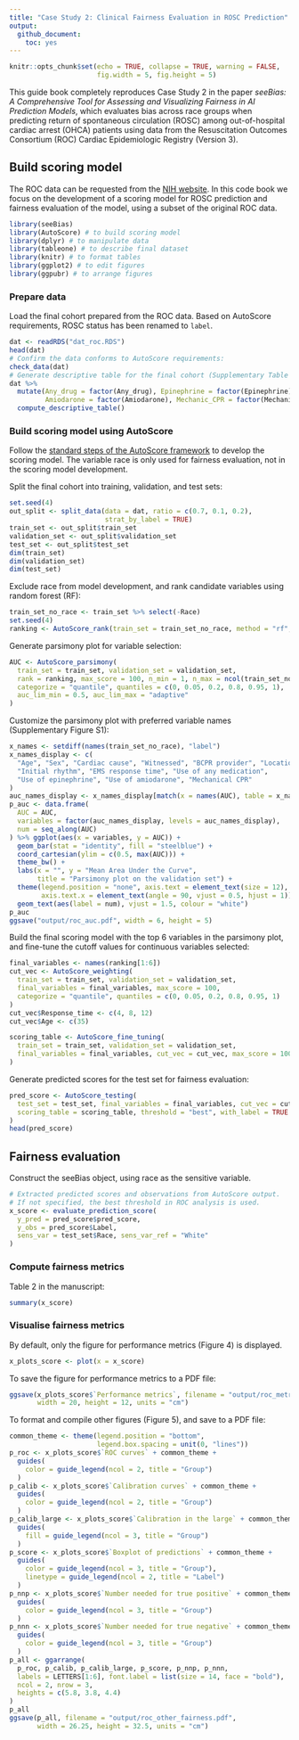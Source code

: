 ```yaml
---
title: "Case Study 2: Clinical Fairness Evaluation in ROSC Prediction"
output: 
  github_document:
    toc: yes
---
```


```r
knitr::opts_chunk$set(echo = TRUE, collapse = TRUE, warning = FALSE, 
                      fig.width = 5, fig.height = 5)
```

This guide book completely reproduces Case Study 2 in the paper *seeBias: A
Comprehensive Tool for Assessing and Visualizing Fairness in AI Prediction
Models*, which evaluates bias across race groups when predicting return of
spontaneous circulation (ROSC) among out-of-hospital cardiac arrest (OHCA)
patients using data from the Resuscitation Outcomes Consortium (ROC) Cardiac
Epidemiologic Registry (Version 3).

## Build scoring model

The ROC data can be requested from the [NIH website](https://biolincc.nhlbi.nih.gov/studies/roc_cardiac_epistry_3/#:~:text=The%20ROC%20Cardiac%20Epistry%20version,and%20which%20data%20were%20collected). 
In this code book we focus on the development of a scoring model for ROSC
prediction and fairness evaluation of the model, using a subset of the original
ROC data.

```r
library(seeBias)
library(AutoScore) # to build scoring model
library(dplyr) # to manipulate data
library(tableone) # to describe final dataset
library(knitr) # to format tables
library(ggplot2) # to edit figures
library(ggpubr) # to arrange figures
```

### Prepare data

Load the final cohort prepared from the ROC data. Based on AutoScore
requirements, ROSC status has been renamed to `label`.

```r
dat <- readRDS("dat_roc.RDS")
head(dat)
# Confirm the data conforms to AutoScore requirements:
check_data(dat)
# Generate descriptive table for the final cohort (Supplementary Table S2):
dat %>%
  mutate(Any_drug = factor(Any_drug), Epinephrine = factor(Epinephrine), 
         Amiodarone = factor(Amiodarone), Mechanic_CPR = factor(Mechanic_CPR)) %>%
  compute_descriptive_table()
```

### Build scoring model using AutoScore

Follow the [standard steps of the AutoScore framework](https://nliulab.github.io/AutoScore/) 
to develop the scoring model. The variable race is only used for fairness
evaluation, not in the scoring model development.

Split the final cohort into training, validation, and test sets:

```r
set.seed(4)
out_split <- split_data(data = dat, ratio = c(0.7, 0.1, 0.2), 
                        strat_by_label = TRUE)
train_set <- out_split$train_set
validation_set <- out_split$validation_set
test_set <- out_split$test_set
dim(train_set)
dim(validation_set)
dim(test_set)
```

Exclude race from model development, and rank candidate variables using random
forest (RF):

```r
train_set_no_race <- train_set %>% select(-Race)
set.seed(4)
ranking <- AutoScore_rank(train_set = train_set_no_race, method = "rf", ntree = 100)
```

Generate parsimony plot for variable selection:

```r
AUC <- AutoScore_parsimony(
  train_set = train_set, validation_set = validation_set,
  rank = ranking, max_score = 100, n_min = 1, n_max = ncol(train_set_no_race) - 1,
  categorize = "quantile", quantiles = c(0, 0.05, 0.2, 0.8, 0.95, 1),
  auc_lim_min = 0.5, auc_lim_max = "adaptive"
)
```

Customize the parsimony plot with preferred variable names (Supplementary Figure S1):

```r
x_names <- setdiff(names(train_set_no_race), "label")
x_names_display <- c(
  "Age", "Sex", "Cardiac cause", "Witnessed", "BCPR provider", "Location", 
  "Initial rhythm", "EMS response time", "Use of any medication", 
  "Use of epinephrine", "Use of amiodarone", "Mechanical CPR"
)
auc_names_display <- x_names_display[match(x = names(AUC), table = x_names)]
p_auc <- data.frame(
  AUC = AUC, 
  variables = factor(auc_names_display, levels = auc_names_display), 
  num = seq_along(AUC)
) %>% ggplot(aes(x = variables, y = AUC)) + 
  geom_bar(stat = "identity", fill = "steelblue") + 
  coord_cartesian(ylim = c(0.5, max(AUC))) + 
  theme_bw() + 
  labs(x = "", y = "Mean Area Under the Curve", 
       title = "Parsimony plot on the validation set") + 
  theme(legend.position = "none", axis.text = element_text(size = 12), 
        axis.text.x = element_text(angle = 90, vjust = 0.5, hjust = 1)) + 
  geom_text(aes(label = num), vjust = 1.5, colour = "white")
p_auc
ggsave("output/roc_auc.pdf", width = 6, height = 5)
```

Build the final scoring model with the top 6 variables in the parsimony plot,
and fine-tune the cutoff values for continuous variables selected:

```r
final_variables <- names(ranking[1:6])
cut_vec <- AutoScore_weighting( 
  train_set = train_set, validation_set = validation_set,
  final_variables = final_variables, max_score = 100,
  categorize = "quantile", quantiles = c(0, 0.05, 0.2, 0.8, 0.95, 1)
)
cut_vec$Response_time <- c(4, 8, 12)
cut_vec$Age <- c(35)

scoring_table <- AutoScore_fine_tuning(
  train_set = train_set, validation_set = validation_set, 
  final_variables = final_variables, cut_vec = cut_vec, max_score = 100
)
```

Generate predicted scores for the test set for fairness evaluation:

```r
pred_score <- AutoScore_testing(
  test_set = test_set, final_variables = final_variables, cut_vec = cut_vec,
  scoring_table = scoring_table, threshold = "best", with_label = TRUE
)
head(pred_score)
```

## Fairness evaluation

Construct the seeBias object, using race as the sensitive variable.

```r
# Extracted predicted scores and observations from AutoScore output.
# If not specified, the best threshold in ROC analysis is used.
x_score <- evaluate_prediction_score(
  y_pred = pred_score$pred_score, 
  y_obs = pred_score$Label,
  sens_var = test_set$Race, sens_var_ref = "White"
)
```

### Compute fairness metrics

Table 2 in the manuscript:

```r
summary(x_score)
```

### Visualise fairness metrics

By default, only the figure for performance metrics (Figure 4) is displayed.

```r
x_plots_score <- plot(x = x_score)
```

To save the figure for performance metrics to a PDF file:

```r
ggsave(x_plots_score$`Performance metrics`, filename = "output/roc_metrics.pdf", 
       width = 20, height = 12, units = "cm")
```

To format and compile other figures (Figure 5), and save to a PDF file:

```r
common_theme <- theme(legend.position = "bottom", 
                      legend.box.spacing = unit(0, "lines"))
p_roc <- x_plots_score$`ROC curves` + common_theme + 
  guides(
    color = guide_legend(ncol = 2, title = "Group")
  )
p_calib <- x_plots_score$`Calibration curves` + common_theme + 
  guides(
    color = guide_legend(ncol = 2, title = "Group")
  )
p_calib_large <- x_plots_score$`Calibration in the large` + common_theme + 
  guides(
    fill = guide_legend(ncol = 3, title = "Group")
  )
p_score <- x_plots_score$`Boxplot of predictions` + common_theme + 
  guides(
    color = guide_legend(ncol = 3, title = "Group"),
    linetype = guide_legend(ncol = 2, title = "Label")
  )
p_nnp <- x_plots_score$`Number needed for true positive` + common_theme + 
  guides(
    color = guide_legend(ncol = 3, title = "Group")
  )
p_nnn <- x_plots_score$`Number needed for true negative` + common_theme + 
  guides(
    color = guide_legend(ncol = 3, title = "Group")
  )
p_all <- ggarrange(
  p_roc, p_calib, p_calib_large, p_score, p_nnp, p_nnn,
  labels = LETTERS[1:6], font.label = list(size = 14, face = "bold"),
  ncol = 2, nrow = 3,
  heights = c(5.8, 3.8, 4.4)
)
p_all
ggsave(p_all, filename = "output/roc_other_fairness.pdf", 
       width = 26.25, height = 32.5, units = "cm")
```
